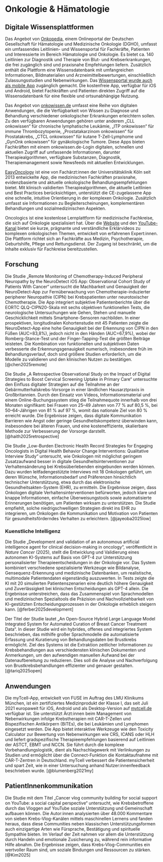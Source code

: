 # Onkologie & Hämatologie

## Digitale Wissensplattformen

Das Angebot von [Onkopedia](https://www.onkopedia.com/de), einem Onlineportal der Deutschen Gesellschaft für Hämatologie und Medizinische Onkologie (DGHO), umfasst ein umfassendes Leitlinien- und Wissensportal für Fachkräfte, Patienten und Interessierte im Bereich Hämatologie und Onkologie. Es bietet ca. 140 Leitlinien zur Diagnostik und Therapie von Blut- und Krebserkrankungen, die frei zugänglich sind und praxisnahe Empfehlungen liefern. Zusätzlich enthält die Plattform eine Wissensdatenbank mit umfangreichen Informationen, Bildmaterialien und Arzneimittelbewertungen, einschließlich Zulassungsstudien und Nebenwirkungen. Das [Wissensportal wurde auch als mobile App](https://www.onkopedia.com/de/news/onkopedia-jetzt-auch-als-app) zugänglich gemacht. Die kostenfreie App, verfügbar für iOS und Android, bietet Fachkräften und Patienten direkten Zugriff auf die Wissensdatenbank für eine flexible und ortsunabhängige Nutzung.

Das Angebot von [onkowissen.de](https://onkowissen.de/apps/) umfasst eine Reihe von digitalen Anwendungen, die die Verfügbarkeit von Wissen zu Diagnose und Behandlung verschiedener onkologischer Erkrankungen erleichtern sollen. Zu den verfügbaren Anwendungen gehören unter anderem „CLL onkowissen“ für chronische lymphatische Leukämie, „ITP onkowissen“ für immune Thrombozytopenie, „Prostatakarzinom onkowissen“ für Prostatakrebs, „CTCL onkowissen“ für kutane T-Zell-Lymphome und „GynOnk onkowissen“ für gynäkologische Tumore. Diese Apps bieten Fachkräften mit einem onkowissen.de-Login digitalen, schnellen und aktuellen Zugriff auf umfassende Informationen, darunter Therapiealgorithmen, verfügbare Substanzen, Diagnostik, Therapiemanagement sowie Newsfeeds mit aktuellen Entwicklungen.

[EasyOncology](https://easyoncology.app/) ist eine von Fachärzt:innen der Universitätsklinik Köln seit 2013 entwickelte App, die medizinischen Fachkräften praxisnahe, evidenzbasierte und aktuelle onkologische Behandlungsempfehlungen bietet. Mit klinisch validierten Therapiealgorithmen, die aktuelle Leitlinien und Best Practices berücksichtigen, unterstützt die CE-zugelassene App eine schnelle, intuitive Orientierung in der komplexen Onkologie. Zusätzlich umfasst sie Informationen zu Begleiterscheinungen, komplementären Behandlungen und sozialmedizinischen Aspekten.

Oncologics ist eine kostenlose Lernplattform für medizinische Fachkreise, die sich auf Onkologie spezialisiert hat. Über die [Website](https://oncologics.de/) und den [YouTube-Kanal](https://www.youtube.com/@oncologics_de) bietet sie kurze, prägnante und verständliche Erklärvideos zu komplexen onkologischen Themen, entwickelt von erfahrenen Expert:innen. Die Plattform richtet sich an Fachkräfte aus Medizin, Psychotherapie, Geburtshilfe, Pflege und Rettungsdienst. Der Zugang ist beschränkt, um die Inhalte exklusiv für Fachkreise bereitzustellen.

## Forschung

Die Studie „Remote Monitoring of Chemotherapy-Induced Peripheral Neuropathy by the NeuroDetect iOS App: Observational Cohort Study of Patients With Cancer“ untersucht die Machbarkeit und Genauigkeit der NeuroDetect-App zur Fernüberwachung von Chemotherapie-induzierter peripherer Neuropathie (CIPN) bei Krebspatienten unter neurotoxischer Chemotherapie. Die App integriert subjektive Patientenberichte über die EORTC QLQ-CIPN20-Skala mit sechs objektiven funktionellen Tests, die neurologische Untersuchungen wie Gehen, Stehen und manuelle Geschicklichkeit mittels Smartphone-Sensoren nachbilden. In einer prospektiven, longitudinalen Kohortenstudie mit 45 Patienten zeigte die NeuroDetect-App eine hohe Genauigkeit bei der Erkennung von CIPN in den Füßen (AUC=83,8%), jedoch nicht in den Händen (AUC=67,9%), wobei der Romberg-Stance-Test und der Finger-Tapping-Test die größten Beiträge leisteten. Die Kombination von funktionellen und subjektiven Daten verbesserte die Erkennungsgenauigkeit numerisch, insbesondere früh im Behandlungsverlauf, doch sind größere Studien erforderlich, um die Modelle zu validieren und den klinischen Nutzen zu bestätigen. [@chen2025remote]

Die Studie „A Retrospective Observational Study on the Impact of Digital Strategies to Boost Cervical Screening Uptake in Primary Care“ untersuchte den Einfluss digitaler Strategien auf die Teilnahme an der Gebärmutterhalskrebs-Vorsorge in einer ländlichen Hausarztpraxis in Großbritannien. Durch den Einsatz von Videos, Informationsmaterial und einem Online-Buchungssystem stieg die Teilnahmequote innerhalb von drei Monaten signifikant: bei Frauen von 25–49 Jahren von 77 % auf 80,5 %, bei 50–64-Jährigen von 81 % auf 97 %, womit das nationale Ziel von 80 % erreicht wurde. Die Ergebnisse zeigen, dass digitale Kommunikation Barrieren wie Angst oder geringe Gesundheitskompetenz überwinden kann, insbesondere bei älteren Frauen, und eine kosteneffiziente, skalierbare Methode zur Verbesserung der Vorsorge darstellt. [@haith2025retrospective]

Die Studie „Low-Burden Electronic Health Record Strategies for Engaging Oncologists in Digital Health Behavior Change Interventions: Qualitative Interview Study“ untersucht, wie Onkologen mit möglichst geringem Zusatzaufwand besser in digitale Gesundheitsinterventionen zur Verhaltensänderung bei Krebsüberlebenden eingebunden werden können. Dazu wurden leitfadengestützte Interviews mit 18 Onkologen geführt, um deren Wünsche, Informationsbedarf und Präferenzen hinsichtlich technischer Unterstützung, etwa durch das elektronische Gesundheitsakten-System (EHR), zu ermitteln. Die Ergebnisse zeigen, dass Onkologen digitale Verhaltensinterventionen befürworten, jedoch klare und knappe Informationen, einfache Überweisungstools sowie automatisierte Erinnerungen benötigen, um Patienten wirksam zu unterstützen. Die Studie empfiehlt, solche niedrigschwelligen Strategien direkt ins EHR zu integrieren, um Onkologen die Kommunikation und Motivation von Patienten für gesundheitsförderndes Verhalten zu erleichtern. [@jayeoba2025low]

### Kuenstliche Intelligenz

Die Studie „Development and validation of an autonomous artificial intelligence agent for clinical decision-making in oncology“, veröffentlicht in *Nature Cancer* (2025), stellt die Entwicklung und Validierung eines autonomen KI-Systems auf Basis von GPT-4 zur Unterstützung personalisierter Therapieentscheidungen in der Onkologie vor. Das System kombiniert verschiedene spezialisierte Werkzeuge wie Bildanalyse, Gensequenz-Erkennung und medizinische Datenbanken, um realistische, multimodale Patientendaten eigenständig auszuwerten. In Tests zeigte die KI mit 20 simulierten Patientenszenarien eine deutlich höhere Genauigkeit und Zuverlässigkeit bei klinischen Entscheidungen als GPT-4 allein. Die Ergebnisse unterstreichen, dass das Zusammenspiel von Sprachmodellen und medizinischen Spezialtools die Präzision und Nachvollziehbarkeit von KI-gestützten Entscheidungsprozessen in der Onkologie erheblich steigern kann. [@ferber2025development]

Der Titel der Studie lautet „An Open-Source Hybrid Large Language Model Integrated System for Automated Curation of Breast Cancer Treatment Data“. In dieser Studie wird ein hybrides, offenes und integriertes System beschrieben, das mithilfe großer Sprachmodelle die automatisierte Erfassung und Kuratierung von Behandlungsdaten bei Brustkrebs ermöglicht. Ziel des Systems ist die Extraktion zeitlicher Informationen zu Krebsbehandlungen aus verschiedensten klinischen Dokumenten und Anmerkungen, um den aufwendigen manuellen Aufwand bei der Datenaufbereitung zu reduzieren. Dies soll die Analyse und Nachverfolgung von Brustkrebsbehandlungen effizienter und genauer gestalten. [@tariq2025open]

## Anwendungen

Die myTcell-App, entwickelt von FUSE im Auftrag des LMU Klinikums München, ist ein zertifiziertes Medizinprodukt der Klasse I, das seit Juli 2021 europaweit für iOS, Android und als Desktop-Version auf [mytcell.de](https://mytcell.de/) verfügbar ist. Sie unterstützt Ärzt:innen beim Management von Nebenwirkungen infolge Krebstherapien mit CAR-T-Zellen und Bispezifischen Antikörpern (BiTEs), die bei Leukämien und Lymphomen eingesetzt werden. Die App bietet interaktive Werkzeuge wie den Toxicity Calculator zur Bewertung von Nebenwirkungen wie CRS, ICANS oder HLH und liefert gradspezifische Therapieempfehlungen basierend auf Leitlinien der ASTCT, EBMT und NCCN. Sie führt durch die komplexe Vorbehandlungslogistik, dient als Nachschlagewerk mit Verlinkungen zu Studien und ermöglicht über die Connect-Funktion die Kontaktaufnahme mit CAR-T-Zentren in Deutschland. myTcell verbessert die Patientensicherheit und spart Zeit, wie in einer Untersuchung anhand Nutzer:innenfeedback beschrieben wurde. [@blumenberg2021my]

## PatientInnenkommunikation

Die Studie mit dem Titel „Cancer vlog community building for social support on YouTube: a social capital perspective“ untersucht, wie Krebsbetroffene durch das Vloggen auf YouTube soziale Unterstützung und Gemeinschaft aufbauen können. Die Autor:innen analysierten über 48.000 Kommentare von sieben Krebs-Vlog-Kanälen mittels maschinellen Lernens und fanden heraus, dass diese Communities neben klassischen Unterstützungsformen auch einzigartige Arten wie Fürsprache, Bestätigung und spirituelle Sympathie bieten. Im Verlauf der Zeit nahmen vor allem die Unterstützung durch Handeln und emotionale Zusicherung zu, während rein informative Hilfe abnahm. Die Ergebnisse zeigen, dass Krebs-Vlog-Communities ein wertvoller Raum sind, um soziale Bindungen und Ressourcen zu stärken. [@Kim2025]
